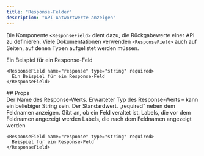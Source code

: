 ```yaml
---
title: "Response-Felder"
description: "API-Antwortwerte anzeigen"
---
```


Die Komponente `<ResponseField>` dient dazu, die Rückgabewerte einer API zu definieren. Viele Dokumentationen verwenden `<ResponseField>` auch auf Seiten, auf denen Typen aufgelistet werden müssen.

<ResponseField name="response" type="string" required>
  Ein Beispiel für ein Response-Feld
</ResponseField>

```mdx
<ResponseField name="response" type="string" required>
  Ein Beispiel für ein Response-Feld
</ResponseField>
```

<div id="props">
  ## Props
</div>

<ResponseField name="name" type="string" required>
  Der Name des Response-Werts.
</ResponseField>

<ResponseField name="type" type="string" required>
  Erwarteter Typ des Response-Werts – kann ein beliebiger String sein.
</ResponseField>

<ResponseField name="default" type="string">
  Der Standardwert.
</ResponseField>

<ResponseField name="required" type="boolean">
  „required“ neben dem Feldnamen anzeigen.
</ResponseField>

<ResponseField name="deprecated" type="boolean">
  Gibt an, ob ein Feld veraltet ist.
</ResponseField>

<ResponseField name="pre" type="string[]">
  Labels, die vor dem Feldnamen angezeigt werden
</ResponseField>

<ResponseField name="post" type="string[]">
  Labels, die nach dem Feldnamen angezeigt werden
</ResponseField>

<RequestExample>

```mdx Response Field Example
<ResponseField name="response" type="string" required>
  Beispiel für ein Response-Feld
</ResponseField>
```

</RequestExample>